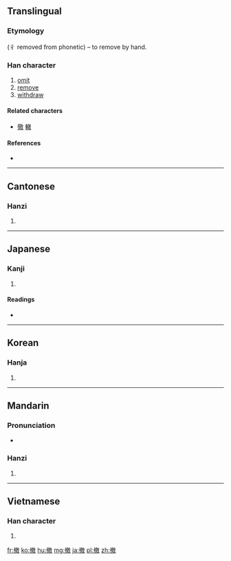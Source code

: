 {{also|撒}}
==Translingual==

===Etymology===
{{Han compound|手|alt1=扌|t1=hand|徹|ls=psc|c1=s|c2=p}} (彳 removed from phonetic) – to remove by hand.

===Han character===
{{Han char|rn=64|rad=手|as=12|sn=15|four=5804<sub>0</sub>|canj=手卜月大 (QYBK)|ids=⿰[[扌]]⿰[[育]][[攵]]}}

# [[omit]]
# [[remove]]
# [[withdraw]]

====Related characters====
* [[徹]] [[轍]]

====References====
* {{Han ref|kx=0455.100|dkj=12726|dj=0804.160|hdz=31962.030|uh=64A4|ud=25764|bh=BA4D|bd=47693}}

----

==Cantonese==

===Hanzi===
{{yue-hanzi|jyut=cit3|y=chit3}}

# {{defn|lang=yue|sort=手12}}

----

==Japanese==

===Kanji===
{{ja-kanji|grade=c|rs=手12}}

# {{defn|lang=ja|sort=手12}}

====Readings====
* {{ja-readings|goon=[[てち]] (techi) {{non-joyo-reading}}|kanon=[[てつ]] (tetsu)|kun=[[すてる]] (suteru), [[ひらく]] (hiraku)}}

----

==Korean==

===Hanja===
{{ko-hanja|hangeul=철|eumhun=|rv=cheol|mr=ch'ŏl|y=chel}}

# {{defn|lang=ko|sort=手12}}

----

==Mandarin==

===Pronunciation===
* {{audio|Zh-chè.ogg|Audio|lang=cmn}}

===Hanzi===
{{cmn-hanzi|pin=[[chè]] ([[che4]]), [[fá]] ([[fa2]])|wg=ch'e<sup>4</sup>, fa<sup>2</sup>}}

# {{defn|lang=cmn|sort=手12}}

----

==Vietnamese==

===Han character===
{{vi-hantu|[[triệt]], [[trẹt]], [[trê]], [[trệt]], [[trịt]]|rs=手12}}

# {{defn|lang=vi|sort=手12}}

[[fr:撤]]
[[ko:撤]]
[[hu:撤]]
[[mg:撤]]
[[ja:撤]]
[[pl:撤]]
[[zh:撤]]